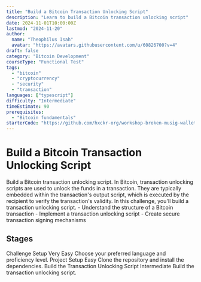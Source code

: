 ```yaml
---
title: "Build a Bitcoin Transaction Unlocking Script"
description: "Learn to build a Bitcoin transaction unlocking script"
date: 2024-11-01T10:00:00Z
lastmod: "2024-11-20"
author: 
  name: "Theophilus Isah"
  avatar: "https://avatars.githubusercontent.com/u/60826700?v=4"
draft: false
category: "Bitcoin Development"
courseType: "Functional Test"
tags: 
  - "bitcoin"
  - "cryptocurrency"
  - "security"
  - "transaction"
languages: ["typescript"]
difficulty: "Intermediate"
timeEstimate: 90
prerequisites: 
  - "Bitcoin fundamentals"
starterCode: "https://github.com/hxckr-org/workshop-broken-musig-wallet-debugging--ts"
---
```


# Build a Bitcoin Transaction Unlocking Script

<ChallengeBrief>
Build a Bitcoin transaction unlocking script. In Bitcoin, transaction unlocking scripts are used to unlock the funds in a transaction. 
They are typically embedded within the transaction's output script, which is executed by the recipient to verify the transaction's validity.
In this challenge, you'll build a transaction unlocking script.
</ChallengeBrief>

<LearningObjectives>
- Understand the structure of a Bitcoin transaction
- Implement a transaction unlocking script
- Create secure transaction signing mechanisms
</LearningObjectives>

## Stages

<Stages>
  <Stage>
    <StageTitle>Challenge Setup</StageTitle>
    <StageDifficulty>Very Easy</StageDifficulty>
    <StageDescription>
      Choose your preferred language and proficiency level.
    </StageDescription>
  </Stage>
  <Stage>
    <StageTitle>Project Setup</StageTitle>
    <StageDifficulty>Easy</StageDifficulty>
    <StageDescription>
      Clone the repository and install the dependencies.
    </StageDescription>
  </Stage>
  <Stage>
    <StageTitle>Build the Transaction Unlocking Script</StageTitle>
    <StageDifficulty>Intermediate</StageDifficulty>
    <StageDescription>
      Build the transaction unlocking script.
    </StageDescription>
  </Stage>
</Stages>
